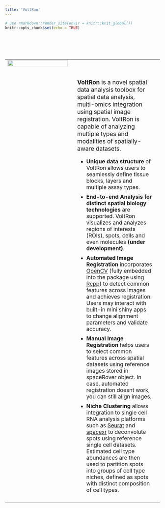 ```yaml
---
title: 'VoltRon'
---
```


<style>
.title{
  display: none;
}
body {
  text-align: justify;
}
.center {
  display: block;
  margin-left: auto;
  margin-right: auto;
}
.main-container {
  max-width: 1200px;
  margin-left: auto;
  margin-right: auto;
}
p.maintext {
  font-size: 1.2em;
}
table td, table td * {
    vertical-align: top;
}
ul.maintext2 {
  font-size: 1.1em; 
}
il.maintext2 {
  font-size: 1.1em; 
}
</style>

```r
# use rmarkdown::render_site(envir = knitr::knit_global())
knitr::opts_chunk$set(echo = TRUE)
```

<br>
<br>

<!-- ## VoltRon: An R package for Spatial Data Analysis and Integration -->

<br>

<table>
  <tr>
   <td style = "width:44%;"> 
      <img width="100%" height="100%" src="images/modalities_extended.png" class="center">
   </td>
   <td style = "width:3%;"> 
   </td>
   <td style = "width:53%;"> 
   <br>
   <br>
   <p class="maintext"> <strong> VoltRon </strong> is a novel spatial data analysis toolbox for spatial data analysis, multi-omics integration using spatial image registration. VoltRon is capable of analyzing multiple types and modalities of spatially-aware datasets.</p>
   <ul class="maintext2">
     <li style="padding-bottom: 10px">
      <strong> Unique data structure </strong> of VoltRon allows users to seamlessly define tissue blocks, layers and multiple assay types.
     </li>
     <li style="padding-bottom: 10px">
      <strong> End-to-end Analysis for distinct spatial biology technologies </strong> are supported. VoltRon visualizes and analyzes regions of interests (ROIs), spots, cells and even molecules **(under development)**.
     </li>
    <li style="padding-bottom: 10px">
      <strong> Automated Image Registration </strong> incorporates <a href="https://opencv.org/">OpenCV</a> (fully embedded into the package using <a href="https://www.rcpp.org/">Rcpp</a>) to detect common features across images and achieves registration. Users may interact with built-in mini shiny apps to change alignment parameters and validate accuracy. 
    </li>
    <li style="padding-bottom: 10px">
      <strong> Manual Image Registration </strong> helps users to select common features across spatial datasets using reference images stored in spaceRover object. In case, automated registration doesnt work, you can still align images.
    </li>
    <li style="padding-bottom: 10px">
      <strong> Niche Clustering </strong> allows integration to single cell RNA analysis platforms such as <a href="https://satijalab.org/seurat/">Seurat</a> and <a href="https://github.com/dmcable/spacexr">spacexr</a> to deconvolute spots using reference single cell datasets. Estimated cell type abundances are then used to partition spots into groups of cell type niches, defined as spots with distinct composition of cell types.  
    </li>
   </ul>
   </td>
   <td> 
   </td>
  </tr>
</table>
